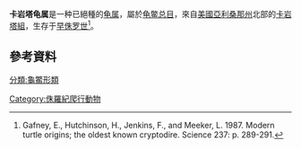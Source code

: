 {{Automatic taxobox
| fossil_range = 早侏羅世 {{fossil range|196.5|183.0}}
| image = Kayentachelys NT.jpg
| image_width = 250px
| image_caption = 重組畫作
| taxon = Kayentachelys
| authority = Gafney et al., 1987
| type_species = '''杏形卡岩塔龟<br>''Kayentachelys aprix'''''
| type_species_authority = Gafney et al., 1987
}}

'''卡岩塔龟属'''是一种已絕種的[[龟|龟]][[属|属]]，屬於[[龟鳖总目|龟鳖总目]]，來自[[美國|美國]][[亞利桑那州|亞利桑那州]]北部的[[卡岩塔組|卡岩塔組]]，生存于[[早侏罗世|早侏罗世]]<ref name="gafneyetal">Gafney, E., Hutchinson, H., Jenkins, F., and Meeker, L. 1987. Modern turtle origins; the oldest known cryptodire. Science 237: p. 289-291.</ref>。

==參考資料==
{{reflist}}
{{泛龜類}}
{{Taxonbar|from=Q1393547}}

[[Category:侏羅紀爬行動物|Category:侏羅紀爬行動物]]
[[分類:龜鱉形類|分類:龜鱉形類]]